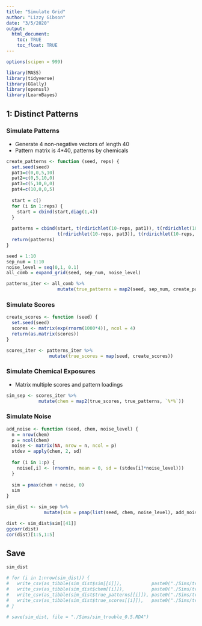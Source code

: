 ```yaml
---
title: "Simulate Grid"
author: "Lizzy Gibson"
date: "3/5/2020"
output: 
  html_document:
    toc: TRUE
    toc_float: TRUE
---
```


```r
options(scipen = 999)

library(MASS)
library(tidyverse)
library(GGally)
library(openssl)
library(LearnBayes)
```

## 1: Distinct Patterns

### Simulate Patterns

* Generate 4 non-negative vectors of length 40
* Pattern matrix is 4*40, patterns by chemicals

```r
create_patterns <- function (seed, reps) {
  set.seed(seed)
  pat1=c(0,0,5,10)
  pat2=c(0,5,10,0)
  pat3=c(5,10,0,0)
  pat4=c(10,0,0,5)
  
  start = c()
  for (i in 1:reps) {
    start = cbind(start,diag(1,4))
  }
  
  patterns = cbind(start, t(rdirichlet(10-reps, pat1)), t(rdirichlet(10-reps, pat2)),
                   t(rdirichlet(10-reps, pat3)), t(rdirichlet(10-reps, pat4)))
  return(patterns)
}

seed = 1:10
sep_num = 1:10
noise_level = seq(0,1, 0.1)
all_comb = expand_grid(seed, sep_num, noise_level)

patterns_iter <- all_comb %>% 
                   mutate(true_patterns = map2(seed, sep_num, create_patterns))
```

### Simulate Scores
   
```r
create_scores <- function (seed) {
  set.seed(seed)
  scores <- matrix(exp(rnorm(1000*4)), ncol = 4)
  return(as.matrix(scores))
}

scores_iter <- patterns_iter %>% 
                mutate(true_scores = map(seed, create_scores))
```

### Simulate Chemical Exposures

* Matrix multiple scores and pattern loadings

```r
sim_sep <- scores_iter %>% 
            mutate(chem = map2(true_scores, true_patterns, `%*%`))
```

### Simulate Noise
    
```r
add_noise <- function (seed, chem, noise_level) {
  n = nrow(chem)
  p = ncol(chem)
  noise <- matrix(NA, nrow = n, ncol = p)
  stdev = apply(chem, 2, sd)
  
  for (i in 1:p) {
    noise[,i] <- (rnorm(n, mean = 0, sd = (stdev[i]*noise_level)))
  }
  
  sim = pmax(chem + noise, 0)
  sim
}

sim_dist <- sim_sep %>% 
              mutate(sim = pmap(list(seed, chem, noise_level), add_noise))
```  

```r
dist <- sim_dist$sim[[41]]
ggcorr(dist)
cor(dist)[1:5,1:5]
```

## Save

```r
sim_dist

# for (i in 1:nrow(sim_dist)) {
#   write_csv(as_tibble(sim_dist$sim[[i]]),           paste0("./Sims/troubleshoot/sim_q_", i, "_0.5.csv"))
#   write_csv(as_tibble(sim_dist$chem[[i]]),          paste0("./Sims/troubleshoot/chem_q_", i, "_0.5.csv"))
#   write_csv(as_tibble(sim_dist$true_patterns[[i]]), paste0("./Sims/troubleshoot/patterns_q_", i, "_0.5.csv"))
#   write_csv(as_tibble(sim_dist$true_scores[[i]]),   paste0("./Sims/troubleshoot/scores_q_", i, "_0.5.csv"))
# }

# save(sim_dist, file = "./Sims/sim_trouble_0.5.RDA")
```
